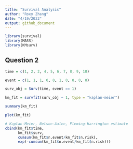 ```yaml
---
title: "Survival Analysis"
author: "Roxy Zhang"
date: "4/19/2022"
output: github_document
---
```


```r
library(survival)
library(MASS)
library(KMsurv)
```

## Question 2

```r
time = c(1, 2, 2, 4, 5, 6, 7, 8, 9, 10)

event = c(1, 1, 1, 0, 0, 1, 0, 0, 0, 0)

surv_obj = Surv(time, event == 1)

km_fit = survfit(surv_obj ~ 1, type = "kaplan-meier")

summary(km_fit)

plot(km_fit)
```

```r
# Kaplan-Meier, Nelson-Aalen, Fleming-Harrington estimate
cbind(km_fit$time, 
      km_fit$surv, 
      cumsum(km_fit$n.event/km_fit$n.risk), 
      exp(-cumsum(km_fit$n.event/km_fit$n.risk)))
```

